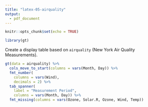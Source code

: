 ```yaml
---
title: "latex-05-airquality"
output: 
  - pdf_document
---
```

  
```r
knitr::opts_chunk$set(echo = TRUE)

library(gt)
```

Create a display table based on `airquality` (New York Air Quality Measurements).

```r
gt(data = airquality) %>%
  cols_move_to_start(columns = vars(Month, Day)) %>%
  fmt_number(
    columns = vars(Wind),
    decimals = 2) %>%
  tab_spanner(
    label = "Measurement Period",
    columns = vars(Month, Day)) %>%
  fmt_missing(columns = vars(Ozone, Solar.R, Ozone, Wind, Temp))
```

